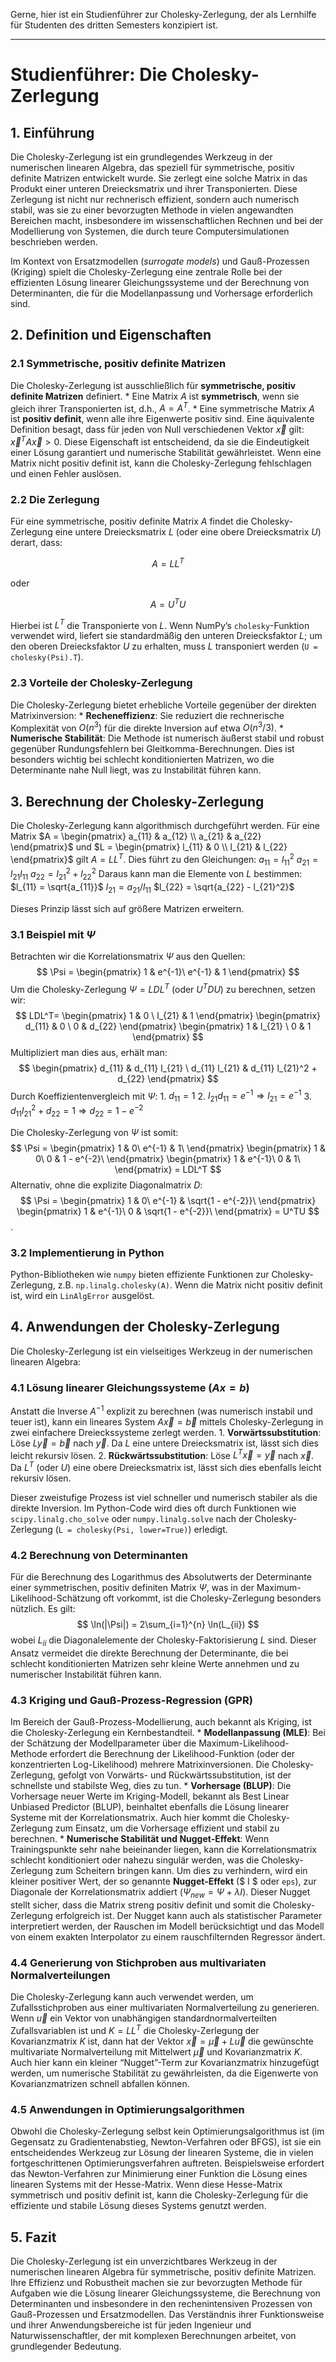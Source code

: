 Gerne, hier ist ein Studienführer zur Cholesky-Zerlegung, der als Lernhilfe für Studenten des dritten Semesters konzipiert ist.

---

# Studienführer: Die Cholesky-Zerlegung

## 1. Einführung

Die Cholesky-Zerlegung ist ein grundlegendes Werkzeug in der numerischen linearen Algebra, das speziell für symmetrische, positiv definite Matrizen entwickelt wurde. Sie zerlegt eine solche Matrix in das Produkt einer unteren Dreiecksmatrix und ihrer Transponierten. Diese Zerlegung ist nicht nur rechnerisch effizient, sondern auch numerisch stabil, was sie zu einer bevorzugten Methode in vielen angewandten Bereichen macht, insbesondere im wissenschaftlichen Rechnen und bei der Modellierung von Systemen, die durch teure Computersimulationen beschrieben werden.

Im Kontext von Ersatzmodellen (*surrogate models*) und Gauß-Prozessen (Kriging) spielt die Cholesky-Zerlegung eine zentrale Rolle bei der effizienten Lösung linearer Gleichungssysteme und der Berechnung von Determinanten, die für die Modellanpassung und Vorhersage erforderlich sind.

## 2. Definition und Eigenschaften

### 2.1 Symmetrische, positiv definite Matrizen

Die Cholesky-Zerlegung ist ausschließlich für **symmetrische, positiv definite Matrizen** definiert.
*   Eine Matrix $A$ ist **symmetrisch**, wenn sie gleich ihrer Transponierten ist, d.h., $A = A^T$.
*   Eine symmetrische Matrix $A$ ist **positiv definit**, wenn alle ihre Eigenwerte positiv sind. Eine äquivalente Definition besagt, dass für jeden von Null verschiedenen Vektor $\vec{x}$ gilt: $\vec{x}^T A \vec{x} > 0$. Diese Eigenschaft ist entscheidend, da sie die Eindeutigkeit einer Lösung garantiert und numerische Stabilität gewährleistet. Wenn eine Matrix nicht positiv definit ist, kann die Cholesky-Zerlegung fehlschlagen und einen Fehler auslösen.

### 2.2 Die Zerlegung

Für eine symmetrische, positiv definite Matrix $A$ findet die Cholesky-Zerlegung eine untere Dreiecksmatrix $L$ (oder eine obere Dreiecksmatrix $U$) derart, dass:

$$ A = L L^T $$

oder

$$ A = U^T U $$

Hierbei ist $L^T$ die Transponierte von $L$. Wenn NumPy's `cholesky`-Funktion verwendet wird, liefert sie standardmäßig den unteren Dreiecksfaktor $L$; um den oberen Dreiecksfaktor $U$ zu erhalten, muss $L$ transponiert werden (`U = cholesky(Psi).T`).

### 2.3 Vorteile der Cholesky-Zerlegung

Die Cholesky-Zerlegung bietet erhebliche Vorteile gegenüber der direkten Matrixinversion:
*   **Recheneffizienz**: Sie reduziert die rechnerische Komplexität von $O(n^3)$ für die direkte Inversion auf etwa $O(n^3/3)$.
*   **Numerische Stabilität**: Die Methode ist numerisch äußerst stabil und robust gegenüber Rundungsfehlern bei Gleitkomma-Berechnungen. Dies ist besonders wichtig bei schlecht konditionierten Matrizen, wo die Determinante nahe Null liegt, was zu Instabilität führen kann.

## 3. Berechnung der Cholesky-Zerlegung

Die Cholesky-Zerlegung kann algorithmisch durchgeführt werden. Für eine Matrix $A = \begin{pmatrix} a_{11} & a_{12} \\ a_{21} & a_{22} \end{pmatrix}$ und $L = \begin{pmatrix} l_{11} & 0 \\ l_{21} & l_{22} \end{pmatrix}$ gilt $A = LL^T$. Dies führt zu den Gleichungen:
$a_{11} = l_{11}^2$
$a_{21} = l_{21}l_{11}$
$a_{22} = l_{21}^2 + l_{22}^2$
Daraus kann man die Elemente von $L$ bestimmen:
$l_{11} = \sqrt{a_{11}}$
$l_{21} = a_{21}/l_{11}$
$l_{22} = \sqrt{a_{22} - l_{21}^2}$

Dieses Prinzip lässt sich auf größere Matrizen erweitern.

### 3.1 Beispiel mit $\Psi$

Betrachten wir die Korrelationsmatrix $\Psi$ aus den Quellen:
$$ \Psi = \begin{pmatrix} 1 & e^{-1}\ e^{-1} & 1 \end{pmatrix} $$
Um die Cholesky-Zerlegung $\Psi = LDL^T$ (oder $U^TDU$) zu berechnen, setzen wir:
$$ LDL^T= \begin{pmatrix} 1 & 0 \ l_{21} & 1 \end{pmatrix} \begin{pmatrix} d_{11} & 0 \ 0 & d_{22} \end{pmatrix} \begin{pmatrix} 1 & l_{21} \ 0 & 1 \end{pmatrix} $$
Multipliziert man dies aus, erhält man:
$$ \begin{pmatrix} d_{11} & d_{11} l_{21} \ d_{11} l_{21} & d_{11} l_{21}^2 + d_{22} \end{pmatrix} $$
Durch Koeffizientenvergleich mit $\Psi$:
1.  $d_{11} = 1$
2.  $l_{21}d_{11} = e^{-1} \Rightarrow l_{21} = e^{-1}$
3.  $d_{11} l_{21}^2 + d_{22} = 1 \Rightarrow d_{22} = 1 - e^{-2}$

Die Cholesky-Zerlegung von $\Psi$ ist somit:
$$ \Psi = \begin{pmatrix} 1 & 0\ e^{-1} & 1\ \end{pmatrix} \begin{pmatrix} 1 & 0\ 0 & 1 - e^{-2}\ \end{pmatrix} \begin{pmatrix} 1 & e^{-1}\ 0 & 1\ \end{pmatrix} = LDL^T $$
Alternativ, ohne die explizite Diagonalmatrix $D$:
$$ \Psi = \begin{pmatrix} 1 & 0\ e^{-1} & \sqrt{1 - e^{-2}}\ \end{pmatrix} \begin{pmatrix} 1 & e^{-1}\ 0 & \sqrt{1 - e^{-2}}\ \end{pmatrix} = U^TU $$
.

### 3.2 Implementierung in Python

Python-Bibliotheken wie `numpy` bieten effiziente Funktionen zur Cholesky-Zerlegung, z.B. `np.linalg.cholesky(A)`. Wenn die Matrix nicht positiv definit ist, wird ein `LinAlgError` ausgelöst.

## 4. Anwendungen der Cholesky-Zerlegung

Die Cholesky-Zerlegung ist ein vielseitiges Werkzeug in der numerischen linearen Algebra:

### 4.1 Lösung linearer Gleichungssysteme ($Ax=b$)

Anstatt die Inverse $A^{-1}$ explizit zu berechnen (was numerisch instabil und teuer ist), kann ein lineares System $A\vec{x} = \vec{b}$ mittels Cholesky-Zerlegung in zwei einfachere Dreieckssysteme zerlegt werden.
1.  **Vorwärtssubstitution**: Löse $L\vec{y} = \vec{b}$ nach $\vec{y}$. Da $L$ eine untere Dreiecksmatrix ist, lässt sich dies leicht rekursiv lösen.
2.  **Rückwärtssubstitution**: Löse $L^T\vec{x} = \vec{y}$ nach $\vec{x}$. Da $L^T$ (oder $U$) eine obere Dreiecksmatrix ist, lässt sich dies ebenfalls leicht rekursiv lösen.

Dieser zweistufige Prozess ist viel schneller und numerisch stabiler als die direkte Inversion. Im Python-Code wird dies oft durch Funktionen wie `scipy.linalg.cho_solve` oder `numpy.linalg.solve` nach der Cholesky-Zerlegung (`L = cholesky(Psi, lower=True)`) erledigt.

### 4.2 Berechnung von Determinanten

Für die Berechnung des Logarithmus des Absolutwerts der Determinante einer symmetrischen, positiv definiten Matrix $\Psi$, was in der Maximum-Likelihood-Schätzung oft vorkommt, ist die Cholesky-Zerlegung besonders nützlich. Es gilt:
$$ \ln(|\Psi|) = 2\sum_{i=1}^{n} \ln(L_{ii}) $$
wobei $L_{ii}$ die Diagonalelemente der Cholesky-Faktorisierung $L$ sind. Dieser Ansatz vermeidet die direkte Berechnung der Determinante, die bei schlecht konditionierten Matrizen sehr kleine Werte annehmen und zu numerischer Instabilität führen kann.

### 4.3 Kriging und Gauß-Prozess-Regression (GPR)

Im Bereich der Gauß-Prozess-Modellierung, auch bekannt als Kriging, ist die Cholesky-Zerlegung ein Kernbestandteil.
*   **Modellanpassung (MLE)**: Bei der Schätzung der Modellparameter über die Maximum-Likelihood-Methode erfordert die Berechnung der Likelihood-Funktion (oder der konzentrierten Log-Likelihood) mehrere Matrixinversionen. Die Cholesky-Zerlegung, gefolgt von Vorwärts- und Rückwärtssubstitution, ist der schnellste und stabilste Weg, dies zu tun.
*   **Vorhersage (BLUP)**: Die Vorhersage neuer Werte im Kriging-Modell, bekannt als Best Linear Unbiased Predictor (BLUP), beinhaltet ebenfalls die Lösung linearer Systeme mit der Korrelationsmatrix. Auch hier kommt die Cholesky-Zerlegung zum Einsatz, um die Vorhersage effizient und stabil zu berechnen.
*   **Numerische Stabilität und Nugget-Effekt**: Wenn Trainingspunkte sehr nahe beieinander liegen, kann die Korrelationsmatrix schlecht konditioniert oder nahezu singulär werden, was die Cholesky-Zerlegung zum Scheitern bringen kann. Um dies zu verhindern, wird ein kleiner positiver Wert, der so genannte **Nugget-Effekt** ($ \lambda I $ oder `eps`), zur Diagonale der Korrelationsmatrix addiert ($\Psi_{new} = \Psi + \lambda I$). Dieser Nugget stellt sicher, dass die Matrix streng positiv definit und somit die Cholesky-Zerlegung erfolgreich ist. Der Nugget kann auch als statistischer Parameter interpretiert werden, der Rauschen im Modell berücksichtigt und das Modell von einem exakten Interpolator zu einem rauschfilternden Regressor ändert.

### 4.4 Generierung von Stichproben aus multivariaten Normalverteilungen

Die Cholesky-Zerlegung kann auch verwendet werden, um Zufallsstichproben aus einer multivariaten Normalverteilung zu generieren. Wenn $\vec{u}$ ein Vektor von unabhängigen standardnormalverteilten Zufallsvariablen ist und $K = LL^T$ die Cholesky-Zerlegung der Kovarianzmatrix $K$ ist, dann hat der Vektor $\vec{x} = \vec{\mu} + L\vec{u}$ die gewünschte multivariate Normalverteilung mit Mittelwert $\vec{\mu}$ und Kovarianzmatrix $K$. Auch hier kann ein kleiner "Nugget"-Term zur Kovarianzmatrix hinzugefügt werden, um numerische Stabilität zu gewährleisten, da die Eigenwerte von Kovarianzmatrizen schnell abfallen können.

### 4.5 Anwendungen in Optimierungsalgorithmen

Obwohl die Cholesky-Zerlegung selbst kein Optimierungsalgorithmus ist (im Gegensatz zu Gradientenabstieg, Newton-Verfahren oder BFGS), ist sie ein entscheidendes Werkzeug zur Lösung der linearen Systeme, die in vielen fortgeschrittenen Optimierungsverfahren auftreten. Beispielsweise erfordert das Newton-Verfahren zur Minimierung einer Funktion die Lösung eines linearen Systems mit der Hesse-Matrix. Wenn diese Hesse-Matrix symmetrisch und positiv definit ist, kann die Cholesky-Zerlegung für die effiziente und stabile Lösung dieses Systems genutzt werden.

## 5. Fazit

Die Cholesky-Zerlegung ist ein unverzichtbares Werkzeug in der numerischen linearen Algebra für symmetrische, positiv definite Matrizen. Ihre Effizienz und Robustheit machen sie zur bevorzugten Methode für Aufgaben wie die Lösung linearer Gleichungssysteme, die Berechnung von Determinanten und insbesondere in den rechenintensiven Prozessen von Gauß-Prozessen und Ersatzmodellen. Das Verständnis ihrer Funktionsweise und ihrer Anwendungsbereiche ist für jeden Ingenieur und Naturwissenschaftler, der mit komplexen Berechnungen arbeitet, von grundlegender Bedeutung.
